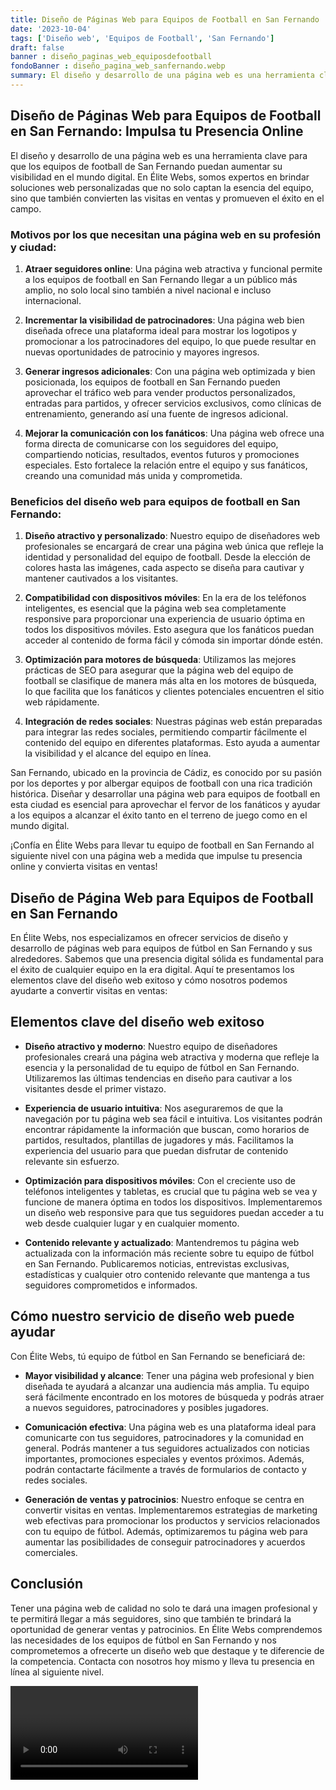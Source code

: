 ```yaml
---
title: Diseño de Páginas Web para Equipos de Football en San Fernando
date: '2023-10-04'
tags: ['Diseño web', 'Equipos de Football', 'San Fernando']
draft: false
banner : diseño_paginas_web_equiposdefootball
fondoBanner : diseño_pagina_web_sanfernando.webp
summary: El diseño y desarrollo de una página web es una herramienta clave para que los equipos de football de San Fernando puedan aumentar su visibilidad en el mundo digital. En Élite Webs, somos expertos en brindar soluciones web personalizadas que no solo captan la esencia del equipo, sino que también convierten las visitas en ventas y promueven el éxito en el campo.
---
```


## Diseño de Páginas Web para Equipos de Football en San Fernando: Impulsa tu Presencia Online

El diseño y desarrollo de una página web es una herramienta clave para que los equipos de football de San Fernando puedan aumentar su visibilidad en el mundo digital. En Élite Webs, somos expertos en brindar soluciones web personalizadas que no solo captan la esencia del equipo, sino que también convierten las visitas en ventas y promueven el éxito en el campo.

### Motivos por los que necesitan una página web en su profesión y ciudad:

1. **Atraer seguidores online**: Una página web atractiva y funcional permite a los equipos de football en San Fernando llegar a un público más amplio, no solo local sino también a nivel nacional e incluso internacional.

2. **Incrementar la visibilidad de patrocinadores**: Una página web bien diseñada ofrece una plataforma ideal para mostrar los logotipos y promocionar a los patrocinadores del equipo, lo que puede resultar en nuevas oportunidades de patrocinio y mayores ingresos.

3. **Generar ingresos adicionales**: Con una página web optimizada y bien posicionada, los equipos de football en San Fernando pueden aprovechar el tráfico web para vender productos personalizados, entradas para partidos, y ofrecer servicios exclusivos, como clínicas de entrenamiento, generando así una fuente de ingresos adicional.

4. **Mejorar la comunicación con los fanáticos**: Una página web ofrece una forma directa de comunicarse con los seguidores del equipo, compartiendo noticias, resultados, eventos futuros y promociones especiales. Esto fortalece la relación entre el equipo y sus fanáticos, creando una comunidad más unida y comprometida.

### Beneficios del diseño web para equipos de football en San Fernando:

1. **Diseño atractivo y personalizado**: Nuestro equipo de diseñadores web profesionales se encargará de crear una página web única que refleje la identidad y personalidad del equipo de football. Desde la elección de colores hasta las imágenes, cada aspecto se diseña para cautivar y mantener cautivados a los visitantes.

2. **Compatibilidad con dispositivos móviles**: En la era de los teléfonos inteligentes, es esencial que la página web sea completamente responsive para proporcionar una experiencia de usuario óptima en todos los dispositivos móviles. Esto asegura que los fanáticos puedan acceder al contenido de forma fácil y cómoda sin importar dónde estén.

3. **Optimización para motores de búsqueda**: Utilizamos las mejores prácticas de SEO para asegurar que la página web del equipo de football se clasifique de manera más alta en los motores de búsqueda, lo que facilita que los fanáticos y clientes potenciales encuentren el sitio web rápidamente.

4. **Integración de redes sociales**: Nuestras páginas web están preparadas para integrar las redes sociales, permitiendo compartir fácilmente el contenido del equipo en diferentes plataformas. Esto ayuda a aumentar la visibilidad y el alcance del equipo en línea.

San Fernando, ubicado en la provincia de Cádiz, es conocido por su pasión por los deportes y por albergar equipos de football con una rica tradición histórica. Diseñar y desarrollar una página web para equipos de football en esta ciudad es esencial para aprovechar el fervor de los fanáticos y ayudar a los equipos a alcanzar el éxito tanto en el terreno de juego como en el mundo digital.

¡Confía en Élite Webs para llevar tu equipo de football en San Fernando al siguiente nivel con una página web a medida que impulse tu presencia online y convierta visitas en ventas!

<GifSeo />

<Cta />

## Diseño de Página Web para Equipos de Football en San Fernando

En Élite Webs, nos especializamos en ofrecer servicios de diseño y desarrollo de páginas web para equipos de fútbol en San Fernando y sus alrededores. Sabemos que una presencia digital sólida es fundamental para el éxito de cualquier equipo en la era digital. Aquí te presentamos los elementos clave del diseño web exitoso y cómo nosotros podemos ayudarte a convertir visitas en ventas:

## Elementos clave del diseño web exitoso

- **Diseño atractivo y moderno**: Nuestro equipo de diseñadores profesionales creará una página web atractiva y moderna que refleje la esencia y la personalidad de tu equipo de fútbol en San Fernando. Utilizaremos las últimas tendencias en diseño para cautivar a los visitantes desde el primer vistazo.

- **Experiencia de usuario intuitiva**: Nos aseguraremos de que la navegación por tu página web sea fácil e intuitiva. Los visitantes podrán encontrar rápidamente la información que buscan, como horarios de partidos, resultados, plantillas de jugadores y más. Facilitamos la experiencia del usuario para que puedan disfrutar de contenido relevante sin esfuerzo.

- **Optimización para dispositivos móviles**: Con el creciente uso de teléfonos inteligentes y tabletas, es crucial que tu página web se vea y funcione de manera óptima en todos los dispositivos. Implementaremos un diseño web responsive para que tus seguidores puedan acceder a tu web desde cualquier lugar y en cualquier momento.

- **Contenido relevante y actualizado**: Mantendremos tu página web actualizada con la información más reciente sobre tu equipo de fútbol en San Fernando. Publicaremos noticias, entrevistas exclusivas, estadísticas y cualquier otro contenido relevante que mantenga a tus seguidores comprometidos e informados.

## Cómo nuestro servicio de diseño web puede ayudar

Con Élite Webs, tú equipo de fútbol en San Fernando se beneficiará de:

- **Mayor visibilidad y alcance**: Tener una página web profesional y bien diseñada te ayudará a alcanzar una audiencia más amplia. Tu equipo será fácilmente encontrado en los motores de búsqueda y podrás atraer a nuevos seguidores, patrocinadores y posibles jugadores.

- **Comunicación efectiva**: Una página web es una plataforma ideal para comunicarte con tus seguidores, patrocinadores y la comunidad en general. Podrás mantener a tus seguidores actualizados con noticias importantes, promociones especiales y eventos próximos. Además, podrán contactarte fácilmente a través de formularios de contacto y redes sociales.

- **Generación de ventas y patrocinios**: Nuestro enfoque se centra en convertir visitas en ventas. Implementaremos estrategias de marketing web efectivas para promocionar los productos y servicios relacionados con tu equipo de fútbol. Además, optimizaremos tu página web para aumentar las posibilidades de conseguir patrocinadores y acuerdos comerciales.

## Conclusión

Tener una página web de calidad no solo te dará una imagen profesional y te permitirá llegar a más seguidores, sino que también te brindará la oportunidad de generar ventas y patrocinios. En Élite Webs comprendemos las necesidades de los equipos de fútbol en San Fernando y nos comprometemos a ofrecerte un diseño web que destaque y te diferencie de la competencia. Contacta con nosotros hoy mismo y lleva tu presencia en línea al siguiente nivel.

<Video />

<CtaBot job='Equipos de Football' city='San Fernando'/>

<Gmaps query='San Fernando+españa+maps' />